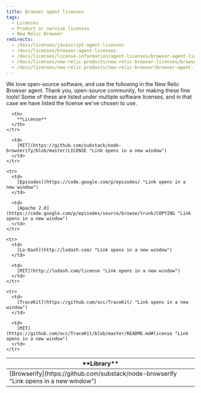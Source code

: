 ```yaml
---
title: Browser agent licenses
tags:
  - Licenses
  - Product or service licenses
  - New Relic Browser
redirects:
  - /docs/licenses/javascript-agent-licenses
  - /docs/licenses/browser-agent-licenses
  - /docs/licenses/license-information/agent-licenses/browser-agent-licenses
  - /docs/licenses/new-relic-products/new-relic-browser-licenses/browser-agent-licenses
  - /docs/licenses/new-relic-products/new-relic-browser/browser-agent-licenses
---
```


We love open-source software, and use the following in the New Relic Browser agent. Thank you, open-source community, for making these fine tools! Some of these are listed under multiple software licenses, and in that case we have listed the license we've chosen to use.

<table>
  <thead>
    <tr>
      <th width={250}>
        **Library**
      </th>

      <th>
        **License**
      </th>
    </tr>
  </thead>

  <tbody>
    <tr>
      <td>
        [Browserify](https://github.com/substack/node-browserify "Link opens in a new window")
      </td>

      <td>
        [MIT](https://github.com/substack/node-browserify/blob/master/LICENSE "Link opens in a new window")
      </td>
    </tr>

    <tr>
      <td>
        [Episodes](https://code.google.com/p/episodes/ "Link opens in a new window")
      </td>

      <td>
        [Apache 2.0](https://code.google.com/p/episodes/source/browse/trunk/COPYING "Link opens in a new window")
      </td>
    </tr>

    <tr>
      <td>
        [Lo-Dash](http://lodash.com/ "Link opens in a new window")
      </td>

      <td>
        [MIT](http://lodash.com/license "Link opens in a new window")
      </td>
    </tr>

    <tr>
      <td>
        [TraceKit](https://github.com/occ/TraceKit/ "Link opens in a new window")
      </td>

      <td>
        [MIT](https://github.com/occ/TraceKit/blob/master/README.md#license "Link opens in a new window")
      </td>
    </tr>
  </tbody>
</table>
